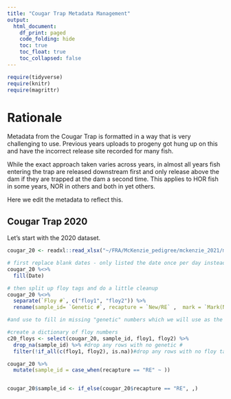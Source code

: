 ```yaml
---
title: "Cougar Trap Metadata Management"
output:
  html_document:
    df_print: paged
    code_folding: hide
    toc: true
    toc_float: true
    toc_collapsed: false
---
```


```r
require(tidyverse)
require(knitr)
require(magrittr)
```

# Rationale

Metadata from the Cougar Trap is formatted in a way that is very challenging to use. Previous years uploads to progeny got hung up on this and have the incorrect release site recorded for many fish. 

While the exact approach taken varies across years, in almost all years fish entering the trap are released downstream first and only release above the dam if they are trapped at the dam a second time. This applies to HOR fish in some years, NOR in others and both in yet others. 

Here we edit the metadata to reflect this.

## Cougar Trap 2020

Let's start with the 2020 dataset.

```r
cougar_20 <- readxl::read_xlsx("~/FRA/McKenzie_pedigree/mckenzie_2021/metadata/dayan_metadata/raw_metadata/cougar/Cougar Fishtrap 2020.xlsx", sheet = 3)

# first replace blank dates - only listed the date once per day instead of per row...
cougar_20 %<>%
  fill(Date)

# then split up floy tags and do a little cleanup
cougar_20 %<>%
  separate(`Floy #`, c("floy1", "floy2")) %>%
  rename(sample_id= `Genetic #`, recapture = `New/RE` ,  mark = `Mark(NM or AD)`, release = `Release Location-FG/HR/TR` )

#and use to fill in missing "genetic" numbers which we will use as the sample ids

#create a dictionary of floy numbers
c20_floys <- select(cougar_20, sample_id, floy1, floy2) %>%
  drop_na(sample_id) %>% #drop any rows with no genetic #
  filter(!if_all(c(floy1, floy2), is.na))#drop any rows with no floy tags

cougar_20 %>%
  mutate(sample_id = case_when(recapture == "RE" ~ ))


cougar_20$sample_id <- if_else(cougar_20$recapture == "RE", ,)
```

